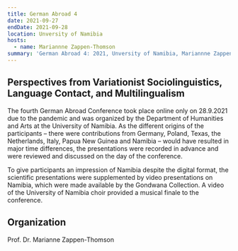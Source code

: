 ```yaml
---
title: German Abroad 4
date: 2021-09-27
endDate: 2021-09-28
location: Unversity of Namibia
hosts:
  - name: Mariannne Zappen-Thomson
summary: 'German Abroad 4: 2021, Unversity of Namibia, Mariannne Zappen-Thomson'
---
```

## Perspectives from Variationist Sociolinguistics, Language Contact, and Multilingualism

The fourth German Abroad Conference took place online only on 28.9.2021 due to the pandemic and was organized by the Department of Humanities and Arts at the University of Namibia.  As the different origins of the participants – there were contributions from Germany, Poland, Texas, the Netherlands, Italy, Papua New Guinea and Namibia – would have resulted in major time differences, the presentations were recorded in advance and were reviewed and discussed on the day of the conference.

To give participants an impression of Namibia despite the digital format, the scientific presentations were supplemented by video presentations on Namibia, which were made available by the Gondwana Collection. A video of the University of Namibia choir provided a musical finale to the conference.



## Organization

Prof. Dr. Marianne Zappen-Thomson
